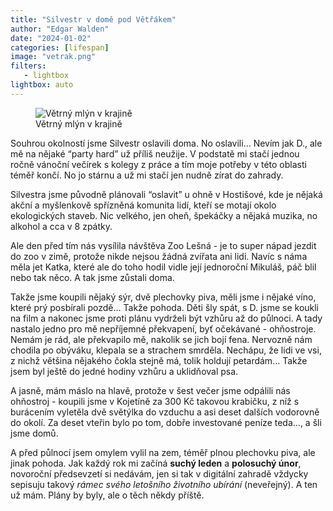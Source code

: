 ```yaml
---
title: "Silvestr v domě pod Větřákem"
author: "Edgar Walden"
date: "2024-01-02"
categories: [lifespan]
image: "vetrak.png"
filters:
   - lightbox
lightbox: auto
---
```

![Větrný mlýn v krajině](vetrak.png)

Souhrou okolností jsme Silvestr oslavili doma. No oslavili... Nevím jak D., ale mě na nějaké "party hard" už příliš neužije. V podstatě mi stačí jednou ročně vánoční večírek s kolegy z práce a tím moje potřeby v této oblasti téměř končí. No jo stárnu a už mi stačí jen nudně zírat do zahrady. 

Silvestra jsme původně plánovali "oslavit" u ohně v Hostišové, kde je nějaká akční a myšlenkově spřízněná komunita lidí, kteří se motají okolo ekologických staveb. Nic velkého, jen oheň, špekáčky a nějaká muzika, no alkohol a cca v 8 zpátky. 

Ale den před tím nás vysílila návštěva Zoo Lešná - je to super nápad jezdit do zoo v zimě, protože nikde nejsou žádná zvířata ani lidi. Navíc s náma měla jet Katka, které ale do toho hodil vidle její jednoroční Mikuláš, páč blil nebo tak něco. A tak jsme zůstali doma.

Takže jsme koupili nějaký sýr, dvě plechovky piva, měli jsme i nějaké víno, které prý posbírali pozdě... Takže pohoda. Děti šly spát, s D. jsme se koukli na film a nakonec jsme proti plánu vydrželi být vzhůru až do půlnoci. A tady nastalo jedno pro mě nepříjemné překvapení, byť očekávané - ohňostroje. Nemám je rád, ale překvapilo mě, nakolik se jich bojí fena. Nervozně nám chodila po obýváku, klepala se a  strachem smrděla. Nechápu, že lidi ve vsi, z nichž většina nějakého čokla stejně má, tolik holdují petardám... Takže jsem byl ještě do jedné hodiny vzhůru a uklidňoval psa.

A jasně, mám máslo na hlavě, protože v šest večer jsme odpálili nás ohňostroj - koupili jsme v Kojetíně za 300 Kč takovou krabičku, z níž s burácením vyletěla dvě světýlka do vzduchu a asi deset dalších vodorovně do okolí. Za deset vteřin bylo po tom, dobře investované peníze teda..., a šli jsme domů.

A před půlnocí jsem omylem vylil na zem, téměř plnou plechovku piva, ale jinak pohoda.  Jak každý rok mi začíná **suchý leden** a **polosuchý únor**, novoroční předsevzetí si nedávám, jen si tak v digitální zahradě vždycky sepisuju takový *rámec svého letošního životního ubírání* (neveřejný). A ten už mám. Plány by byly, ale o těch někdy příště.    